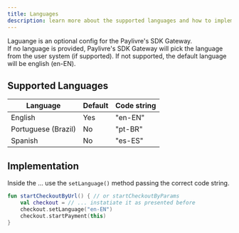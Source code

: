 ```yaml
---
title: Languages
description: learn more about the supported languages and how to implement them.
---
```


Laguange is an optional config for the Paylivre's SDK Gateway. <br/>
If no language is provided, Paylivre's SDK Gateway will pick the language from the user system (if supported).
If not supported, the default language will be english (en-EN).

## Supported Languages

| Language            | Default | Code string |
| ------------------- | ------- | ----------- |
| English             | Yes     | "en-EN"     |
| Portuguese (Brazil) | No      | "pt-BR"     |
| Spanish             | No      | "es-ES"     |

## Implementation

Inside the ... use the `setLanguage()` method passing the correct code string.

```kotlin title=./java/MainActivity.kt lineNumbers=true highlight={3}
fun startCheckoutByUrl() { // or startCheckoutByParams
    val checkout = // ... instatiate it as presented before
    checkout.setLanguage("en-EN")
    checkout.startPayment(this)
}

```
